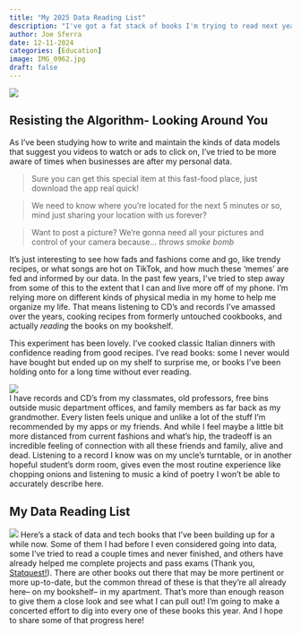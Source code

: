 ```yaml
---
title: "My 2025 Data Reading List"
description: "I've got a fat stack of books I'm trying to read next year."
author: Joe Sferra
date: 12-11-2024
categories: [Education]
image: IMG_0962.jpg
draft: false
---
```

![](/posts/2024-12-19-Reading-List-2025/IMG_0962.jpg)   

## Resisting the Algorithm- Looking Around You

As I've been studying how to write and maintain the kinds of data models that suggest you videos to watch or ads to click on, I've tried to be more aware of times when businesses are after my personal data.

> Sure you can get this special item at this fast-food place, just download the app real quick!  

> We need to know where you're located for the next 5 minutes or so, mind just sharing your location with us forever?  

> Want to post a picture? We're gonna need all your pictures and control of your camera because... *throws smoke bomb*   

It's just interesting to see how fads and fashions come and go, like trendy recipes, or what songs are hot on TikTok, and how much these 'memes' are fed and informed by our data. In the past few years, I've tried to step away from some of this to the extent that I can and live more off of my phone. I'm relying more on different kinds of physical media in my home to help me organize my life. That means listening to CD's and records I've amassed over the years, cooking recipes from formerly untouched cookbooks, and actually *reading* the books on my bookshelf.

This experiment has been lovely. I've cooked classic Italian dinners with confidence reading from good recipes. I've read books: some I never would have bought but ended up on my shelf to surprise me, or books I've been holding onto for a long time without ever reading.

![](/posts/2024-12-19-Reading-List-2025/IMG_0963.jpg)   
I have records and CD's from my classmates, old professors, free bins outside music department offices, and family members as far back as my grandmother. Every listen feels unique and unlike a lot of the stuff I'm recommended by my apps or my friends. And while I feel maybe a little bit more distanced from current fashions and what's hip, the tradeoff is an incredible feeling of connection with all these friends and family, alive and dead. Listening to a record I know was on my uncle's turntable, or in another hopeful student's dorm room, gives even the most routine experience like chopping onions and listening to music a kind of poetry I won't be able to accurately describe here.

## My Data Reading List
![](/posts/2024-12-19-Reading-List-2025/IMG_0962.jpg)
Here's a stack of data and tech books that I've been building up for a while now. Some of them I had before I even considered going into data, some I've tried to read a couple times and never finished, and others have already helped me complete projects and pass exams (Thank you, [Statquest!](https://statquest.org/)). There are other books out there that may be more pertinent or more up-to-date, but the common thread of these is that they're all already here-- on my bookshelf-- in my apartment. That's more than enough reason to give them a close look and see what I can pull out! I'm going to make a concerted effort to dig into every one of these books this year. And I hope to share some of that progress here!